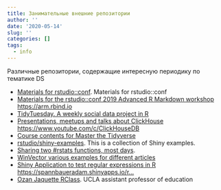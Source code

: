```yaml
---
title: Занимательные внешние репозитории
author: ''
date: '2020-05-14'
slug: ''
categories: []
tags:
  - info
---
```


Различные репозитории, содержащие интересную периодику по тематике DS

- [Materials for rstudio::conf](https://github.com/rstudio/rstudio-conf). Materials for rstudio::conf
- [Materials for the rstudio::conf 2019 Advanced R Markdown workshop https://arm.rbind.io](https://github.com/rstudio-education/arm-workshop-rsc2019)
- [TidyTuesday. A weekly social data project in R](https://github.com/rfordatascience)
- [Presentations, meetups and talks about ClickHouse https://www.youtube.com/c/ClickHouseDB](https://github.com/ClickHouse/clickhouse-presentations)
- [Course contents for Master the Tidyverse](https://github.com/rstudio/master-the-tidyverse)
- [rstudio/shiny-examples](https://github.com/rstudio/shiny-examples). This is a collection of Shiny examples.
- [Sharing two #rstats functions, most days](https://github.com/sharlagelfand/twofunctionsmostdays).
- [WinVector various examples for different articles](https://github.com/WinVector/Examples)
- [Shiny Application to test regular expressions in R https://spannbaueradam.shinyapps.io/r…](https://github.com/AdamSpannbauer/r_regex_tester_app)
- [Ozan Jaquette RClass](https://github.com/ozanj/rclass). UCLA assistant professor of education